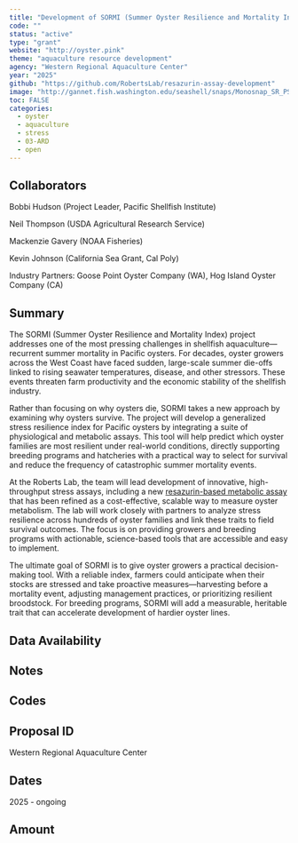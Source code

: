 ```yaml
---
title: "Development of SORMI (Summer Oyster Resilience and Mortality Index): A Quantitative Tool for Improving Field Survival"
code: ""
status: "active"
type: "grant"
website: "http://oyster.pink"
theme: "aquaculture resource development"
agency: "Western Regional Aquaculture Center"
year: "2025"
github: "https://github.com/RobertsLab/resazurin-assay-development"
image: "http://gannet.fish.washington.edu/seashell/snaps/Monosnap_SR_PSI_WRAC_2025_Full_Proposal_Draft_2025-09-06_06-42-09.png"
toc: FALSE
categories:
  - oyster
  - aquaculture
  - stress
  - 03-ARD
  - open
---
```


## Collaborators

Bobbi Hudson (Project Leader, Pacific Shellfish Institute)

Neil Thompson (USDA Agricultural Research Service)

Mackenzie Gavery (NOAA Fisheries)

Kevin Johnson (California Sea Grant, Cal Poly)

Industry Partners: Goose Point Oyster Company (WA), Hog Island Oyster Company (CA)

## Summary

The SORMI (Summer Oyster Resilience and Mortality Index) project addresses one of the most pressing challenges in shellfish aquaculture—recurrent summer mortality in Pacific oysters. For decades, oyster growers across the West Coast have faced sudden, large-scale summer die-offs linked to rising seawater temperatures, disease, and other stressors. These events threaten farm productivity and the economic stability of the shellfish industry.

Rather than focusing on why oysters die, SORMI takes a new approach by examining why oysters survive. The project will develop a generalized stress resilience index for Pacific oysters by integrating a suite of physiological and metabolic assays. This tool will help predict which oyster families are most resilient under real-world conditions, directly supporting breeding programs and hatcheries with a practical way to select for survival and reduce the frequency of catastrophic summer mortality events.

At the Roberts Lab, the team will lead development of innovative, high-throughput stress assays, including a new [resazurin-based metabolic assay](http://oyster.pink) that has been refined as a cost-effective, scalable way to measure oyster metabolism. The lab will work closely with partners to analyze stress resilience across hundreds of oyster families and link these traits to field survival outcomes. The focus is on providing growers and breeding programs with actionable, science-based tools that are accessible and easy to implement.

The ultimate goal of SORMI is to give oyster growers a practical decision-making tool. With a reliable index, farmers could anticipate when their stocks are stressed and take proactive measures—harvesting before a mortality event, adjusting management practices, or prioritizing resilient broodstock. For breeding programs, SORMI will add a measurable, heritable trait that can accelerate development of hardier oyster lines.

## Data Availability

## Notes

::: panel-tabset
## Codes

## Proposal ID

Western Regional Aquaculture Center

## Dates

2025 - ongoing

## Amount
:::
